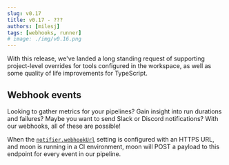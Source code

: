 ```yaml
---
slug: v0.17
title: v0.17 - ???
authors: [milesj]
tags: [webhooks, runner]
# image: ./img/v0.16.png
---
```



With this release, we've landed a long standing request of supporting project-level overrides for
tools configured in the workspace, as well as some quality of life improvements for TypeScript.

<!--truncate-->

## Webhook events

Looking to gather metrics for your pipelines? Gain insight into run durations and failures? Maybe
you want to send Slack or Discord notifications? With our webhooks, all of these are possible!

When the [`notifier.webhookUrl`](../config/workspace#webhookurl) setting is configured with an HTTPS
URL, and moon is running in a CI environment, moon will POST a payload to this endpoint for every
event in our pipeline.
